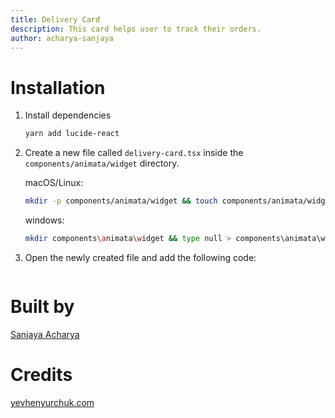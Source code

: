 ```yaml
---
title: Delivery Card
description: This card helps user to track their orders.
author: acharya-sanjaya
---
```


<ComponentPreview name="widget-delivery-card--docs" />

# Installation

1. Install dependencies

   ```bash
   yarn add lucide-react
   ```

2. Create a new file called `delivery-card.tsx` inside the `components/animata/widget` directory.

   macOS/Linux:

   ```bash
   mkdir -p components/animata/widget && touch components/animata/widget/delivery-card.tsx
   ```

   windows:

   ```bash
   mkdir components\animata\widget && type null > components\animata\widget\delivery-card.tsx
   ```

3. Open the newly created file and add the following code:

```jsx file=<rootDir>/animata/widget/delivery-card.tsx

```

# Built by

[Sanjaya Acharya](https://github.com/acharya-sanjaya)

# Credits

[yevhenyurchuk.com](https://yevhenyurchuk.com/)
